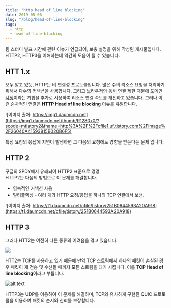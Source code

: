 ```yaml
---
title: "http head of line blocking"
date: 2019-05-06
slug: "/blog/head-of-line-blocking"
tags:
  - http
  - head-of-line-blocking
---
```

팀 스터디 발표 시간에 관련 이슈가 언급되어, 보충 설명을 위해 작성된 게시물입니다.
HTTP2, HTTP3을 이해하는데 약간의 도움이 될 수 있습니다. 

## HTT 1.x

모두 알고 있듯, HTTP는 비 연결성 프로토콜입니다. 많은 수의 리소스 요청을 처리하기 위해서 다수의 커넥션을 사용합니다. 그리고 [브라우저의 동시 연결 제한](https://docs.pushtechnology.com/cloud/latest/manual/html/designguide/solution/support/connection_limitations.html) 때문에 [도메인 샤딩](https://developer.mozilla.org/ko/docs/Web/HTTP/Connection_management_in_HTTP_1.x)이라는 기법을 추가로 사용하여 리소스 연결 속도를 개선하고 있습니다.
그러나 이런 순차적인 연결은 **HTTP Head of line blocking** 이슈를 유발합니다.

![이미지 출처: https://img1.daumcdn.net](https://img1.daumcdn.net/thumb/R1280x0/?scode=mtistory2&fname=http%3A%2F%2Fcfile1.uf.tistory.com%2Fimage%2F26040A41593815B020B6F5)

특정 요청의 응답에 지연이 발생하면 그 다음의 요청에도 영향을 받는다는 문제 입니다.

## HTTP 2

구글의 SPDY에서 유래되어 HTTP2 표준으로 명명  
HTTP2는 다음의 방법으로 이 문제를 해결합니다.

- 영속적인 커넥션 사용
- 멀티플렉싱 - 여러 개의 HTTP 요청/응답을 하나의 TCP 연결에서 보냄.

![이미지 출처: https://t1.daumcdn.net/cfile/tistory/251B0644593A20A918](https://t1.daumcdn.net/cfile/tistory/251B0644593A20A918)

## HTTP 3

그러나 HTT2는 여전히 다른 종류의 어려움을 겪고 있습니다.

![](https://miro.medium.com/max/1400/1*9Y4-yxnqnhVZnnOIcuSohA.png)

HTT2는 TCP를 사용하고 있기 때문에 만약 TCP 스트림에서 하나의 패킷이 손실된 경우 패킷이 재 전송 및 수신될 때까지 모든 스트림을 대기 시킵니다. 이를 **TCP Head of line blocking**이라고 부릅니다.

![alt text](./quic-stack.png)

HTTP3는 UDP를 이용하여 이 문제를 해결하며, TCP와 유사하게 구현된 QUIC 프로토콜을 이용하여 패킷의 순서와 신뢰를 보장합니다.
